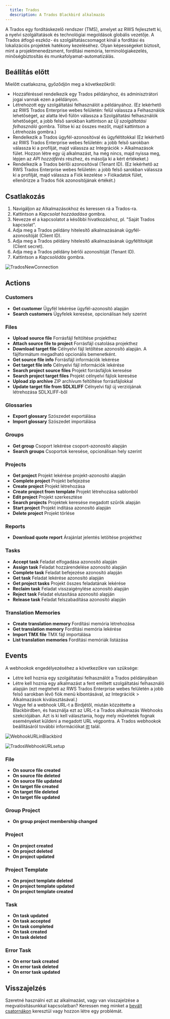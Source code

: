 ```yaml
---
  title: Trados
  description: A Trados Blackbird alkalmazás
---
```


<LinkCard title="Megtekintés Githubon" target="_blank" href="https://github.com/bb-io/LanguageCloud" icon="github" />

A Trados egy fordításkezelő rendszer (TMS), amelyet az RWS fejlesztett ki, a nyelvi szolgáltatások és technológiai megoldások globális vezetője. A Trados átfogó eszköz- és szolgáltatáscsomagot kínál a fordítási és lokalizációs projektek hatékony kezeléséhez. Olyan képességeket biztosít, mint a projektmenedzsment, fordítási memória, terminológiakezelés, minőségbiztosítás és munkafolyamat-automatizálás.

## Beállítás előtt

Mielőtt csatlakozna, győződjön meg a következőkről:

- Hozzáféréssel rendelkezik egy Trados példányhoz, és adminisztrátori jogai vannak ezen a példányon.
- Létrehozott egy szolgáltatási felhasználót a példányához. (Ez lekérhető az RWS Trados Enterprise webes felületén: felül válassza a Felhasználók lehetőséget, az alatta lévő fülön válassza a Szolgáltatási felhasználók lehetőséget, a jobb felső sarokban kattintson az _Új szolgáltatási felhasználó_ gombra. Töltse ki az összes mezőt, majd kattintson a Létrehozás gombra.)
- Rendelkezik a Trados ügyfél-azonosítóval és ügyféltitokkal (Ez lekérhető az RWS Trados Enterprise webes felületén: a jobb felső sarokban válassza ki a profilját, majd válassza az Integrációk > Alkalmazások fület. Hozzon létre egy új alkalmazást, ha még nincs, majd nyissa meg, lépjen az _API hozzáférés_ részhez, és másolja ki a kért értékeket.)
- Rendelkezik a Trados bérlői azonosítóval (Tenant ID). (Ez lekérhető az RWS Trados Enterprise webes felületén: a jobb felső sarokban válassza ki a profilját, majd válassza a Fiók kezelése > Fiókadatok fület, ellenőrizze a Trados fiók azonosítójának értékét.)

## Csatlakozás

1. Navigáljon az Alkalmazásokhoz és keressen rá a Trados-ra.
2. Kattintson a _Kapcsolat hozzáadása_ gombra.
3. Nevezze el a kapcsolatot a későbbi hivatkozáshoz, pl. "Saját Trados kapcsolat".
4. Adja meg a Trados példány hitelesítő alkalmazásának ügyfél-azonosítóját (Client ID).
5. Adja meg a Trados példány hitelesítő alkalmazásának ügyféltitokját (Client secret).
6. Adja meg a Trados példány bérlői azonosítóját (Tenant ID).
7. Kattintson a _Kapcsolódás_ gombra.

![TradosNewConnection](https://raw.githubusercontent.com/bb-io/LanguageCloud/main/image/README/TradosNewConnection.png)

## Actions

### Customers 

- **Get customer** Ügyfél lekérése ügyfél-azonosító alapján
- **Search customers** Ügyfelek keresése, opcionálisan hely szerint

### Files 

- **Upload source file** Forrásfájl feltöltése projekthez
- **Attach source file to project** Forrásfájl csatolása projekthez
- **Download target file** Célnyelvi fájl letöltése azonosító alapján. A fájlformátum megadható opcionális bemenetként.
- **Get source file info** Forrásfájl információk lekérése
- **Get target file info** Célnyelvi fájl információk lekérése
- **Search project source files** Projekt forrásfájlok keresése
- **Search project target files** Projekt célnyelvi fájlok keresése
- **Upload zip archive** ZIP archívum feltöltése forrásfájlokkal
- **Update target file from SDLXLIFF** Célnyelvi fájl új verziójának létrehozása SDLXLIFF-ből

### Glossaries 

- **Export glossary** Szószedet exportálása
- **Import glossary** Szószedet importálása

### Groups 

- **Get group** Csoport lekérése csoport-azonosító alapján
- **Search groups** Csoportok keresése, opcionálisan hely szerint

### Projects 

- **Get project** Projekt lekérése projekt-azonosító alapján
- **Complete project** Projekt befejezése
- **Create project** Projekt létrehozása
- **Create project from template** Projekt létrehozása sablonból
- **Edit project** Projekt szerkesztése
- **Search projects** Projektek keresése megadott szűrők alapján
- **Start project** Projekt indítása azonosító alapján
- **Delete project** Projekt törlése

### Reports 

- **Download quote report** Árajánlat jelentés letöltése projekthez

### Tasks 

- **Accept task** Feladat elfogadása azonosító alapján
- **Assign task** Feladat hozzárendelése azonosító alapján
- **Complete task** Feladat befejezése azonosító alapján
- **Get task** Feladat lekérése azonosító alapján
- **Get project tasks** Projekt összes feladatának lekérése
- **Reclaim task** Feladat visszaigénylése azonosító alapján
- **Reject task** Feladat elutasítása azonosító alapján
- **Release task** Feladat felszabadítása azonosító alapján

### Translation Memories 

- **Create translation memory** Fordítási memória létrehozása
- **Get translation memory** Fordítási memória lekérése
- **Import TMX file** TMX fájl importálása
- **List translation memories** Fordítási memóriák listázása

## Events

A webhookok engedélyezéséhez a következőkre van szüksége:
- Létre kell hoznia egy szolgáltatási felhasználót a Trados példányában
- Létre kell hoznia egy alkalmazást a fent említett szolgáltatási felhasználó alapján (ezt megteheti az RWS Trados Enterprise webes felületén a jobb felső sarokban lévő fiók menü kibontásával, az Integrációk > Alkalmazások kiválasztásával.)
- Vegye fel a webhook URL-t a Birdjétől, miután közzétette a Blackbirdben, és használja ezt az URL-t a Trados alkalmazás Webhooks szekciójában. Azt is ki kell választania, hogy mely műveletek fognak eseményeket küldeni a megadott URL végpontra.
A Trados webhookok beállításáról további információkat [itt](https://languagecloud.sdl.com/lc/api-docs/webhooks-setup) talál.

![WebhookURLinBlackbird](https://raw.githubusercontent.com/bb-io/LanguageCloud/main/image/README/WebhookURL.png)

![TradosWebhookURLsetup](https://raw.githubusercontent.com/bb-io/LanguageCloud/main/image/README/TradosWebhookURL.png)

### File 

- **On source file created**
- **On source file deleted**
- **On source file updated**
- **On target file created**
- **On target file deleted**
- **On target file updated**

### Group Project 

- **On group project membership changed**

### Project 

- **On project created**
- **On project deleted**
- **On project updated**

### Project Template 
- **On project template deleted**
- **On project template updated**
- **On project template created**

### Task 
- **On task updated**
- **On task accepted**
- **On task completed**
- **On task created**
- **On task deleted**

### Error Task 

- **On error task created**
- **On error task deleted**
- **On error task updated**

## Visszajelzés

Szeretné használni ezt az alkalmazást, vagy van visszajelzése a megvalósításunkkal kapcsolatban? Keressen meg minket a [bevált csatornákon](https://www.blackbird.io/) keresztül vagy hozzon létre egy problémát.